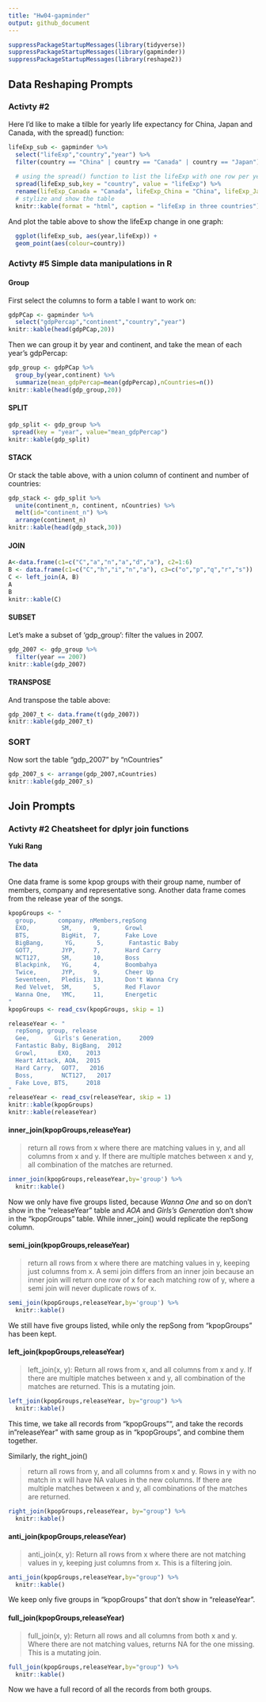 ```yaml
---
title: "Hw04-gapminder"
output: github_document
---
```


```r
suppressPackageStartupMessages(library(tidyverse))
suppressPackageStartupMessages(library(gapminder))
suppressPackageStartupMessages(library(reshape2))
```

## Data Reshaping Prompts
### Activty #2

Here I'd like to make a tilble for yearly life expectancy for China, Japan and Canada, with the spread() function:
```r
lifeExp_sub <- gapminder %>%
  select("lifeExp","country","year") %>% 
  filter(country == "China" | country == "Canada" | country == "Japan")
  
  # using the spread() function to list the lifeExp with one row per year in three countries
  spread(lifeExp_sub,key = "country", value = "lifeExp") %>% 
  rename(lifeExp_Canada = "Canada", lifeExp_China = "China", lifeExp_Japan = "Japan") %>% 
  # stylize and show the table 
  knitr::kable(format = "html", caption = "lifeExp in three countries")
```

And plot the table above to show the lifeExp change in one graph:
```r
  ggplot(lifeExp_sub, aes(year,lifeExp)) +
  geom_point(aes(colour=country))
```

### Activty #5 Simple data manipulations in R
#### Group
First select the columns to form a table I want to work on:
```r
gdpPCap <- gapminder %>%
  select("gdpPercap","continent","country","year")
knitr::kable(head(gdpPCap,20))
```

Then we can group it by year and continent, and take the mean of each year's gdpPercap:
```r
gdp_group <- gdpPCap %>% 
  group_by(year,continent) %>% 
  summarize(mean_gdpPercap=mean(gdpPercap),nCountries=n())
knitr::kable(head(gdp_group,20))
```

#### SPLIT
```r
gdp_split <- gdp_group %>% 
 spread(key = "year", value="mean_gdpPercap")
knitr::kable(gdp_split)
```

#### STACK
Or stack the table above, with a union column of continent and number of countries:
```r
gdp_stack <- gdp_split %>% 
  unite(continent_n, continent, nCountries) %>% 
  melt(id="continent_n") %>% 
  arrange(continent_n)
knitr::kable(head(gdp_stack,30))
```

#### JOIN
```r
A<-data.frame(c1=c("C","a","n","a","d","a"), c2=1:6)
B <- data.frame(c1=c("C","h","i","n","a"), c3=c("o","p","q","r","s"))
C <- left_join(A, B)
A
B
knitr::kable(C)
```

#### SUBSET
Let's make a subset of 'gdp_group': filter the values in 2007.
```r
gdp_2007 <- gdp_group %>% 
  filter(year == 2007)
knitr::kable(gdp_2007)
```

#### TRANSPOSE
And transpose the table above:
```r
gdp_2007_t <- data.frame(t(gdp_2007))
knitr::kable(gdp_2007_t)
```

### SORT
Now sort the table "gdp_2007" by "nCountries"

```r
gdp_2007_s <- arrange(gdp_2007,nCountries)
knitr::kable(gdp_2007_s)
```



## Join Prompts
### Activty #2 Cheatsheet for dplyr join functions

**Yuki Rang**

#### The data
One data frame is some kpop groups with their group name, number of members, company and representative song.
Another data frame comes from the release year of the songs.
```r
kpopGroups <- "
  group,      company, nMembers,repSong
  EXO,         SM,      9,       Growl
  BTS,         BigHit,  7,       Fake Love
  BigBang,      YG,      5,       Fantastic Baby
  GOT7,        JYP,     7,       Hard Carry
  NCT127,      SM,      10,      Boss
  Blackpink,   YG,      4,       Boombahya
  Twice,       JYP,     9,       Cheer Up
  Seventeen,   Pledis,  13,      Don't Wanna Cry
  Red Velvet,  SM,      5,       Red Flavor 
  Wanna One,   YMC,     11,      Energetic
"
kpopGroups <- read_csv(kpopGroups, skip = 1)

releaseYear <- "
  repSong, group, release
  Gee,       Girls's Generation,     2009
  Fantastic Baby, BigBang,  2012
  Growl,      EXO,    2013
  Heart Attack, AOA,  2015
  Hard Carry,  GOT7,   2016
  Boss,        NCT127,   2017
  Fake Love, BTS,     2018
"
releaseYear <- read_csv(releaseYear, skip = 1)
knitr::kable(kpopGroups)
knitr::kable(releaseYear)
```

#### inner_join(kpopGroups,releaseYear)

> 
return all rows from x where there are matching values in y, and all columns from x and y. If there are multiple matches between x and y, all combination of the matches are returned.

```r
inner_join(kpopGroups,releaseYear,by='group') %>% 
  knitr::kable()
```

Now we only have five groups listed, because *Wanna One* and so on don't show in the "releaseYear" table and *AOA* and *Girls's Generation* don't show in the "kpopGroups" table. While inner_join() would replicate the repSong column.

#### semi_join(kpopGroups,releaseYear)
> 
return all rows from x where there are matching values in y, keeping just columns from x. A semi join differs from an inner join because an inner join will return one row of x for each matching row of y, where a semi join will never duplicate rows of x.

```r
semi_join(kpopGroups,releaseYear,by='group') %>% 
  knitr::kable()
```

We still have five groups listed, while only the repSong from "kpopGroups" has been kept.

#### left_join(kpopGroups,releaseYear)
>
left_join(x, y): Return all rows from x, and all columns from x and y. If there are multiple matches between x and y, all combination of the matches are returned. This is a mutating join.

```r
left_join(kpopGroups,releaseYear, by="group") %>% 
  knitr::kable()
```

This time, we take all records from "kpopGroups"", and take the records in "releaseYear" with same group as in "kpopGroups", and combine them together.

Similarly, the right_join()

>return all rows from y, and all columns from x and y. Rows in y with no match in x will have NA values in the new columns. If there are multiple matches between x and y, all combinations of the matches are returned.

```r
right_join(kpopGroups,releaseYear, by="group") %>% 
  knitr::kable()
```


#### anti_join(kpopGroups,releaseYear)
>
anti_join(x, y): Return all rows from x where there are not matching values in y, keeping just columns from x. This is a filtering join.

```r
anti_join(kpopGroups,releaseYear,by="group") %>% 
  knitr::kable()
```

We keep only five groups in "kpopGroups" that don't show in "releaseYear".

#### full_join(kpopGroups,releaseYear)

> full_join(x, y): Return all rows and all columns from both x and y. Where there are not matching values, returns NA for the one missing. This is a mutating join.

```r
full_join(kpopGroups,releaseYear,by="group") %>% 
  knitr::kable()
```

Now we have a full record of all the records from both groups.
